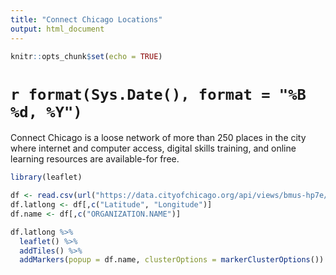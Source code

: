 ---
title: "Connect Chicago Locations"
output: html_document
---

```{r setup, include=FALSE}
knitr::opts_chunk$set(echo = TRUE)
```

# `r format(Sys.Date(), format = "%B %d, %Y")`

Connect Chicago is a loose network of more than 250 places in the city where internet and computer access, digital skills training, and online learning resources are available-for free.


```{r map}
library(leaflet)

df <- read.csv(url("https://data.cityofchicago.org/api/views/bmus-hp7e/rows.csv"))
df.latlong <- df[,c("Latitude", "Longitude")]
df.name <- df[,c("ORGANIZATION.NAME")]

df.latlong %>%
  leaflet() %>%
  addTiles() %>%
  addMarkers(popup = df.name, clusterOptions = markerClusterOptions())

```

